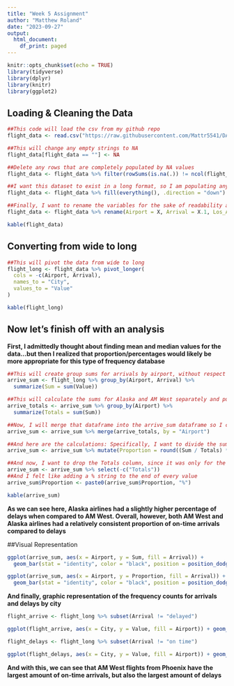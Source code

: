 ---
title: "Week 5 Assignment"
author: "Matthew Roland"
date: "2023-09-27"
output:
  html_document:
    df_print: paged
---

```{r setup, include=FALSE}
knitr::opts_chunk$set(echo = TRUE)
library(tidyverse)
library(dplyr)
library(knitr)
library(ggplot2)
```

## Loading & Cleaning the Data

```{r}
##This code will load the csv from my github repo
flight_data <- read.csv("https://raw.githubusercontent.com/Mattr5541/DATA-607/main/Week%205/Flight_Data.csv")

##This will change any empty strings to NA
flight_data[flight_data == ""] <- NA

##Delete any rows that are completely populated by NA values
flight_data <- flight_data %>% filter(rowSums(is.na(.)) != ncol(flight_data))

##I want this dataset to exist in a long format, so I am populating any empty rows in the X column with the names of the airports
flight_data <- flight_data %>% fill(everything(), .direction = "down")

##Finally, I want to rename the variables for the sake of readability and consistency
flight_data <- flight_data %>% rename(Airport = X, Arrival = X.1, Los_Angeles = Los.Angeles, San_Diego = San.Diego, San_Francisco = San.Francisco)

kable(flight_data)
```

## Converting from wide to long

```{r}
##This will pivot the data from wide to long
flight_long <- flight_data %>% pivot_longer(
  cols = -c(Airport, Arrival),
  names_to = "City",
  values_to = "Value"
)

kable(flight_long)
```

## Now let's finish off with an analysis

**First, I admittedly thought about finding mean and median values for the data...but then I realized that proportion/percentages would likely be more appropriate for this type of frequency database**
```{r}

##This will create group sums for arrivals by airport, without respect to city
arrive_sum <- flight_long %>% group_by(Airport, Arrival) %>% 
  summarize(Sum = sum(Value)) 

##This will calculate the sums for Alaska and AM West separately and put them into a new data frame
arrive_totals <- arrive_sum %>% group_by(Airport) %>%
  summarize(Totals = sum(Sum))

##Now, I will merge that dataframe into the arrive_sum dataframe so I can perform some calculations
arrive_sum <- arrive_sum %>% merge(arrive_totals, by = "Airport")

##And here are the calculations: Specifically, I want to divide the sums for on-time vs. delays by the total amount of arrivals for AM West and Alaska. This will generate proportions for on-time arrivals vs. delays. And, of course, I converted those proportions into percentages, for the sake of readbaility
arrive_sum <- arrive_sum %>% mutate(Proportion = round((Sum / Totals) * 100, 2))

##And now, I want to drop the Totals column, since it was only for the sake of computation
arrive_sum <- arrive_sum %>% select(-c("Totals"))
##And I felt like adding a % string to the end of every value
arrive_sum$Proportion <- paste0(arrive_sum$Proportion, "%")

kable(arrive_sum)
```
**As we can see here, Alaska airlines had a slightly higher percentage of delays when compared to AM West. Overall, however, both AM West and Alaska airlines had a relatively consistent proportion of on-time arrivals compared to delays**

##Visual Representation
```{r}
ggplot(arrive_sum, aes(x = Airport, y = Sum, fill = Arrival)) +
  geom_bar(stat = "identity", color = "black", position = position_dodge()) + theme_minimal() + labs(title = "Arrivals and Delays between Alaska Airlines and AM West", y = "Frequency")

ggplot(arrive_sum, aes(x = Airport, y = Proportion, fill = Arrival)) +
  geom_bar(stat = "identity", color = "black", position = position_dodge()) + theme_minimal() + labs(title = "Arrivals and Delays between Alaska Airlines and AM West", y = "Proportion")
```

**And finally, graphic representation of the frequency counts for arrivals and delays by city**

```{r}
flight_arrive <- flight_long %>% subset(Arrival != "delayed")

ggplot(flight_arrive, aes(x = City, y = Value, fill = Airport)) + geom_bar(stat = "identity", position = position_dodge()) + theme_minimal() + labs(title = "Arrivals by City", y = "Frequency") + scale_fill_brewer(palette = "Greens")

flight_delays <- flight_long %>% subset(Arrival != "on time")

ggplot(flight_delays, aes(x = City, y = Value, fill = Airport)) + geom_bar(stat = "identity", position = position_dodge()) + theme_minimal() + labs(title = "Delays by City", y = "Frequency") + scale_fill_brewer(palette = "Reds")
```
**And with this, we can see that AM West flights from Phoenix have the largest amount of on-time arrivals, but also the largest amount of delays**
